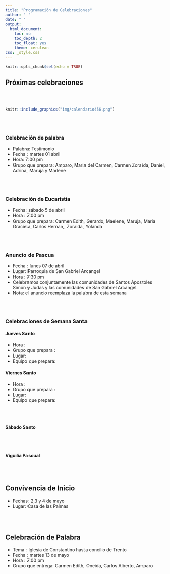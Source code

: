 ```yaml
---
title: "Programación de Celebraciones"
author: " "
date: " "
output:
  html_document:
    toc: no
    toc_depth: 2
    toc_float: yes
    theme: cerulean
css: _style.css
---
```


```r
knitr::opts_chunk$set(echo = TRUE)
```


## **Próximas celebraciones**

</br></br>

```r
knitr::include_graphics("img/calendario456.png")
```



</br></br>

### **Celebración de palabra**

* Palabra: Testimonio 
* Fecha : martes 01 abril
* Hora:  7:00 pm 
* Grupo que prepara: Amparo, Maria del Carmen, Carmen Zoraida, Daniel, Adrina, Maruja y Marlene

</br></br>

### **Celebración de Eucaristía**

* Fecha: sábado 5 de abril
* Hora : 7:00 pm
* Grupo que prepara: Carmen Edith, Gerardo, Maelene, Maruja, Maria Graciela, Carlos Hernan,, Zoraida, Yolanda


</br></br>


### **Anuncio de Pascua**

* Fecha : lunes 07 de abril
* Lugar: Parroquia de San Gabriel Arcangel 
* Hora : 7:30 pm
* Celebramos conjuntamente las comunidades de Santos Apostoles Simón y Judas  y las comunidades de San Gabriel Arcangel.
* Nota: el anuncio reemplaza la palabra de esta semana

</br></br>

### **Celebraciones de Semana Santa**

#### **Jueves Santo**

* Hora :
* Grupo que prepara :
* Lugar: 
* Equipo que prepara:


#### **Viernes Santo**

* Hora :
* Grupo que prepara :
* Lugar:
* Equipo que prepara:


</br></br>

#### **Sábado Santo**

</br></br>

#### **Viguilia Pascual**

</br></br>

## **Convivencia de Inicio**

* Fechas:  2,3 y 4 de mayo
* Lugar: Casa de las Palmas

</br></br>

## **Celebración de Palabra**

* Tema : Iglesia de Constantino hasta concilio de Trento
* Fecha : martes 13 de mayo 
* Hora : 7:00 pm
* Grupo que entrega: Carmen Edith, Oneida, Carlos Alberto, Amparo



